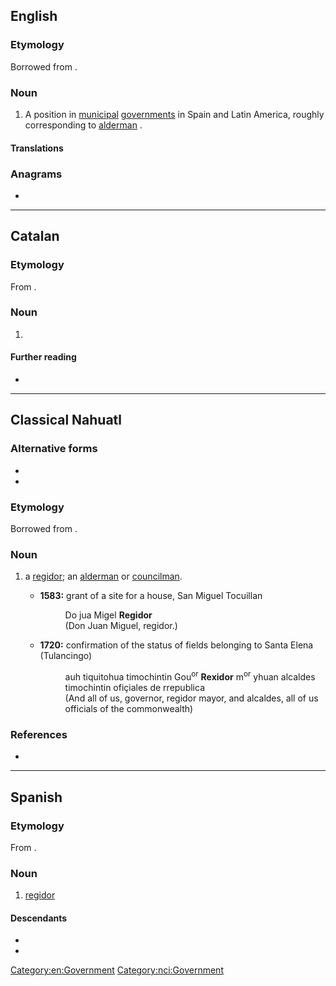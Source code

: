{{also|Regidor}}
==English==
{{wikipedia}}

===Etymology===
Borrowed from {{bor|en|es|regidor}}.

===Noun===
{{en-noun|s|regidores}}

# A position in [[municipal]] [[government]]s in Spain and Latin America, roughly corresponding to [[alderman]] {{gloss|member of municipal legislative body}}.

====Translations====
{{trans-see|alderman}}

===Anagrams===
* {{anagrams|en|a=degiorr|grodier|rigored}}

[[Category:en:Government]]

----

==Catalan==

===Etymology===
From {{suffix|ca|regir|dor}}.

===Noun===
{{ca-noun|m|f=regidora}}

# {{l|en|regidor}}

====Further reading====
* {{R:IEC2}}

----

==Classical Nahuatl==

===Alternative forms===
* {{l|nci|Regidor}}
* {{l|nci|Rexidor}}

===Etymology===
Borrowed from {{bor|nci|es|regidor}}.

===Noun===
{{head|nci|noun|animate||plural|regidores| |regidormeh|or|regidoresmeh}}

# {{gloss|he is}} a [[regidor#English|regidor]]; an [[alderman]] or [[councilman]].
#* '''1583:''' grant of a site for a house, San Miguel Tocuillan
#*: Do jua Migel '''Regidor'''
#*: (Don Juan Miguel, regidor.)
#* '''1720:''' confirmation of the status of fields belonging to Santa Elena (Tulancingo)
#*: auh tiquitohua timochintin Gou<sup>or</sup> '''Rexidor''' m<sup>or</sup> yhuan alcaldes timochintin ofiçiales de rrepublica
#*: (And all of us, governor, regidor mayor, and alcaldes, all of us officials of the commonwealth)

===References===
* {{cite-book|author=Lockhart, James|year=1991|title=Nahuas and Spaniards: Postconquest Central Mexican History and Philology|location=Stanford|publisher=Stanford University Press|pages=74, 104}}

[[Category:nci:Government]]

----

==Spanish==

===Etymology===
From {{suffix|es|regir|dor|t1=to govern}}.

===Noun===
{{es-noun|m|f=+}}

# [[#English|regidor]]

====Descendants====
* {{desc|nci|regidor}}
* {{desc|en|regidor}}

{{C|es|Government}}